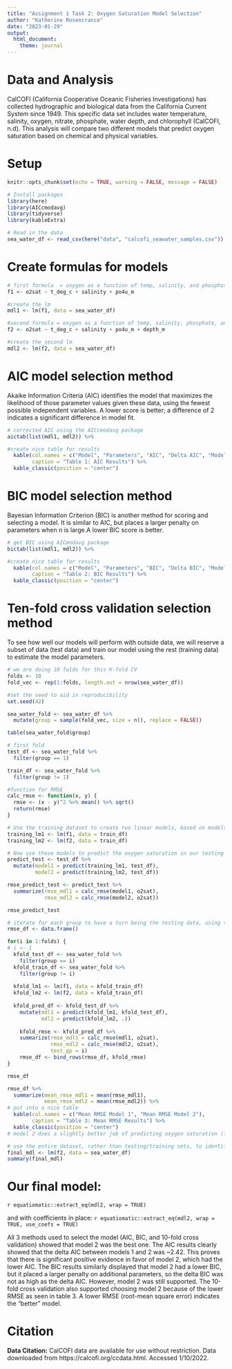 ```yaml
---
title: "Assignment 1 Task 2: Oxygen Saturation Model Selection"
author: "Katherine Rosencrance"
date: "2023-01-29"
output: 
  html_document: 
    theme: journal
---
```

# Data and Analysis
CalCOFI (California Cooperative Oceanic Fisheries Investigations) has collected hydrographic and biological data from the California Current System since 1949. This specific data set includes water temperature, salinity, oxygen, nitrate, phosphate, water depth, and chlorophyll (CalCOFI, n.d). This analysis will compare two different models that predict oxygen saturation based on chemical and physical variables. 

# Setup
```r
knitr::opts_chunk$set(echo = TRUE, warning = FALSE, message = FALSE)

# Install packages
library(here)
library(AICcmodavg)
library(tidyverse)
library(kableExtra)

```

```r
# Read in the data
sea_water_df <- read_csv(here("data", "calcofi_seawater_samples.csv"))
```

# Create formulas for models
```r
# first formula  = oxygen as a function of temp, salinity, and phosphate
f1 <- o2sat ~ t_deg_c + salinity + po4u_m

#create the lm
mdl1 <- lm(f1, data = sea_water_df)

#second formula = oxygen as a function of temp, salinity, phosphate, and depth
f2 <- o2sat ~ t_deg_c + salinity + po4u_m + depth_m

#create the second lm
mdl2 <- lm(f2, data = sea_water_df)
```

# AIC model selection method
Akaike Information Criteria (AIC) identifies the model that maximizes the likelihood of those parameter values given these data, using the fewest possible independent variables.  A lower score is better; a difference of 2 indicates a significant difference in model fit.
```r
# corrected AIC using the AICcmodavg package
aictab(list(mdl1, mdl2)) %>% 

#create nice table for results
  kable(col.names = c("Model", "Parameters", "AIC", "Delta AIC", "Model Likelihood", "AIC Weight", "Log Likelihood", "Cumulative Weight"),
        caption = "Table 1: AIC Results") %>% 
  kable_classic(position = "center")
```

# BIC model selection method
Bayesian Information Criterion (BIC) is another method for scoring and selecting a model. It is similar to AIC, but places a larger penalty on parameters when n is large.A lower BIC score is better.
```r
# get BIC using AICmodavg package
bictab(list(mdl1, mdl2)) %>% 

#create nice table for results
  kable(col.names = c("Model", "Parameters", "BIC", "Delta BIC", "Model Likelihood", "BIC Weight", "Log Likelihood", "Cumulative Weight"),
        caption = "Table 2: BIC Results") %>% 
  kable_classic(position = "center")
```

# Ten-fold cross validation selection method
To see how well our models will perform with outside data, we will reserve a subset of data (test data) and train our model using the rest (training data) to estimate the model parameters. 
```r
# we are doing 10 folds for this K-fold CV
folds <- 10
fold_vec <- rep(1:folds, length.out = nrow(sea_water_df))

#set the seed to aid in reproducibility
set.seed(42)

sea_water_fold <- sea_water_df %>%
  mutate(group = sample(fold_vec, size = n(), replace = FALSE))

table(sea_water_fold$group)
```

```r
# first fold
test_df <- sea_water_fold %>%
  filter(group == 1)

train_df <- sea_water_fold %>%
  filter(group != 1)
```

```r
#function for RMSE
calc_rmse <- function(x, y) {
  rmse <- (x - y)^2 %>% mean() %>% sqrt()
  return(rmse)
}
```

```r
# Use the training dataset to create two linear models, based on models 1 and 2 from earlier.
training_lm1 <- lm(f1, data = train_df)
training_lm2 <- lm(f2, data = train_df)
```

```r
# Now use these models to predict the oxygen saturation in our testing dataset, then use our RMSE function to see how well the predictions went
predict_test <- test_df %>%
  mutate(model1 = predict(training_lm1, test_df),
         model2 = predict(training_lm2, test_df)) 

rmse_predict_test <- predict_test %>%
  summarize(rmse_mdl1 = calc_rmse(model1, o2sat),
            rmse_mdl2 = calc_rmse(model2, o2sat))

rmse_predict_test
```
```r
# iterate for each group to have a turn being the testing data, using the other groups as training
rmse_df <- data.frame()

for(i in 1:folds) {
# i <- 1
  kfold_test_df <- sea_water_fold %>%
    filter(group == i)
  kfold_train_df <- sea_water_fold %>%
    filter(group != i)
  
  kfold_lm1 <- lm(f1, data = kfold_train_df)
  kfold_lm2 <- lm(f2, data = kfold_train_df)
  
  kfold_pred_df <- kfold_test_df %>%
    mutate(mdl1 = predict(kfold_lm1, kfold_test_df),
           mdl2 = predict(kfold_lm2, .))
  
    kfold_rmse <- kfold_pred_df %>%
    summarize(rmse_mdl1 = calc_rmse(mdl1, o2sat),
              rmse_mdl2 = calc_rmse(mdl2, o2sat),
              test_gp = i)  
    rmse_df <- bind_rows(rmse_df, kfold_rmse)
}
```


```r
rmse_df

rmse_df %>% 
  summarize(mean_rmse_mdl1 = mean(rmse_mdl1),
            mean_rmse_mdl2 = mean(rmse_mdl2)) %>% 
# put into a nice table
  kable(col.names = c("Mean RMSE Model 1", "Mean RMSE Model 2"),
        caption = "Table 3: Mean RMSE Results") %>% 
  kable_classic(position = "center")
# model 2 does a slightly better job of predicting oxygen saturation (lower error) than model 1
```

```r
# use the entire dataset, rather than testing/training sets, to identify the coefficients for the final predictive model, based on model 2 (lowest AIC, BIc, and mean rmse)
final_mdl <- lm(f2, data = sea_water_df)
summary(final_mdl)
```

# Our final model:
`r equatiomatic::extract_eq(mdl2, wrap = TRUE)`

and with coefficients in place:
`r equatiomatic::extract_eq(mdl2, wrap = TRUE, use_coefs = TRUE)`

All 3 methods used to select the model (AIC, BIC, and 10-fold cross validation) showed that model 2 was the best one. The AIC results clearly showed that the delta AIC between models 1 and 2 was ~2.42. This proves that there is significant positive evidence in favor of model 2, which had the lower AIC. The BIC results similarly displayed that model 2 had a lower BIC, but it placed a larger penalty on additional parameters, so the delta BIC was not as high as the delta AIC. However, model 2 was still supported. The 10-fold cross validation also supported choosing model 2 because of the lower RMSE as seen in table 3. A lower RMSE (root-mean square error) indicates the "better" model. 

# Citation
**Data Citation:** CalCOFI data are available for use without restriction. Data downloaded from https://calcofi.org/ccdata.html.  Accessed 1/10/2022.
